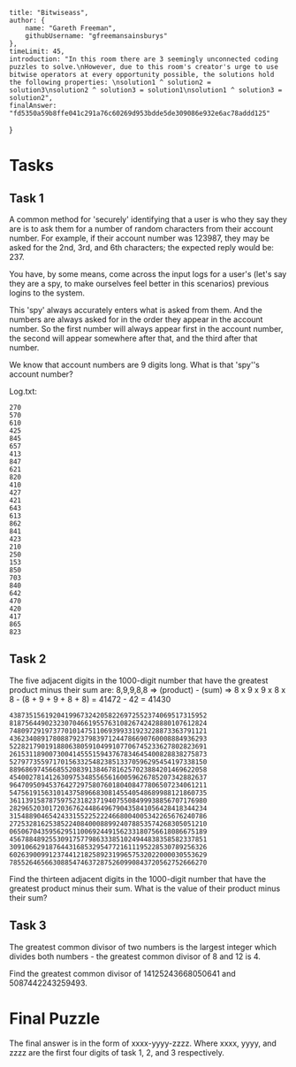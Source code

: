     title: "Bitwiseass",
    author: {
        name: "Gareth Freeman",
        githubUsername: "gfreemansainsburys"
    },
    timeLimit: 45,
    introduction: "In this room there are 3 seemingly unconnected coding puzzles to solve.\nHowever, due to this room's creator's urge to use bitwise operators at every opportunity possible, the solutions hold the following properties: \nsolution1 ^ solution2 = solution3\nsolution2 ^ solution3 = solution1\nsolution1 ^ solution3 = solution2",
    finalAnswer: "fd5350a59b8ffe041c291a76c60269d953bdde5de309086e932e6ac78addd125"
}

# Tasks

## Task 1
A common method for 'securely' identifying that a user is who they say they are is to ask them for a number of random characters from their account number. For example, if their account number was 123987, they may be asked for the 2nd, 3rd, and 6th characters; the expected reply would be: 237.

You have, by some means, come across the input logs for a user's (let's say they are a spy, to make ourselves feel better in this scenarios) previous logins to the system.

This 'spy' always accurately enters what is asked from them. And the numbers are always asked for in the order they appear in the account number. So the first number will always appear first in the account number, the second will appear somewhere after that, and the third after that number.

We know that account numbers are 9 digits long. What is that 'spy''s account number?

Log.txt:
```
270
570
610
425
845
657
413
847
621
820
410
427
421
643
613
862
841
423
210
250
153
850
703
840
642
470
420
417
865
823
```

## Task 2
The five adjacent digits in the 1000-digit number that have the greatest product minus their sum are:
8,9,9,8,8 => (product) - (sum) => 8 x 9 x 9 x 8 x 8 - (8 + 9 + 9 + 8 + 8) = 41472 - 42 = 41430
```
43873515619204199673242058226972552374069517315952
81875644902323070466195576310826742428880107612824
74809729197377010147511069399331923228873363791121
43623408917808879237983971244786690760008884936293
52282179019188063805910499107706745233627802823691
26153118900730041455515943767834645400828838275873
52797735597170156332548238513370596295454197338150
88968697456685520839138467816257023884201469622058
45400278141263097534855656160059626785207342882637
96470950945376427297580760180408477806507234061211
54756191563101437589668308145540548689988121860735
36113915878759752318237194075508499938856707176980
28296520301720367624486496790435841056428418344234
31548890465424331552252224668004005342265676240786
27253281625385224084000889924078853574268305051210
06506704359562951100692449156233180756618086675189
45678848925530917577986333851024944838358582337851
30910662918764431685329547721611195228530789256326
60263900991237441218258923199657532022000030553629
78552646566308854746372875260990843720562752666270
```

Find the thirteen adjacent digits in the 1000-digit number that have the greatest product minus their sum. What is the value of their product minus their sum?

## Task 3
The greatest common divisor of two numbers is the largest integer which divides both numbers - the greatest common divisor of 8 and 12 is 4.

Find the greatest common divisor of 14125243668050641 and 5087442243259493.

# Final Puzzle
The final answer is in the form of xxxx-yyyy-zzzz. Where xxxx, yyyy, and zzzz are the first four digits of task 1, 2, and 3 respectively.